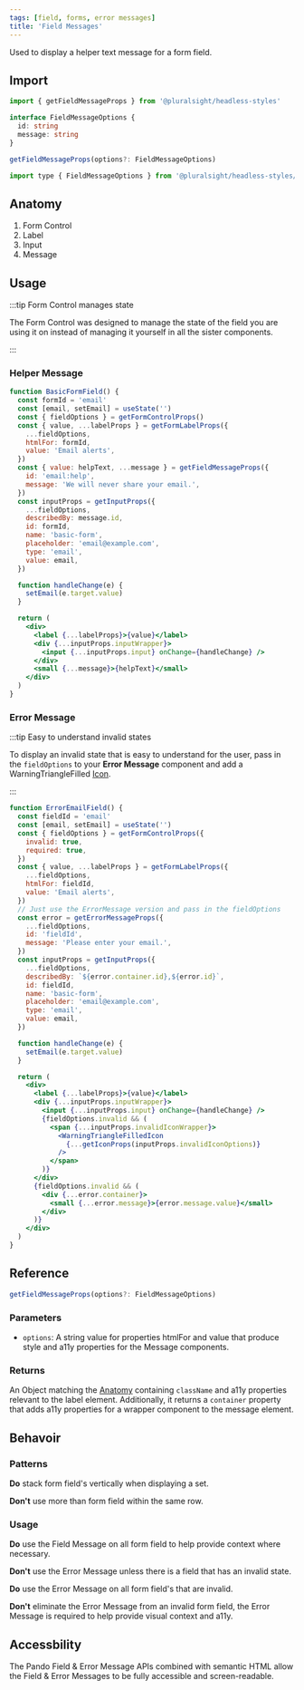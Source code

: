 ```yaml
---
tags: [field, forms, error messages]
title: 'Field Messages'
---
```



<p className="size-xxl">
  Used to display a helper text message for a form field.
</p>

<DocsLinkBar
  github="https://github.com/pluralsight/pando/tree/main/packages/headless-styles/src/components/FieldMessage"
  figma="https://www.figma.com/file/ZmH4XsZS5WnKeo28ylM5x1/Pando-UI-kit-(Web)?node-id=1214%3A50560&t=YLA3FBYLefNvfeuf-0"
/>

## Import

```javascript
import { getFieldMessageProps } from '@pluralsight/headless-styles'
```

```typescript
interface FieldMessageOptions {
  id: string
  message: string
}

getFieldMessageProps(options?: FieldMessageOptions)
```

```javascript
import type { FieldMessageOptions } from '@pluralsight/headless-styles/types'
```

## Anatomy

1. Form Control
2. Label
3. Input
4. Message

## Usage

:::tip Form Control manages state

The Form Control was designed to manage the state of the field you are using it on instead of managing it yourself in all the sister components.

:::

### Helper Message

```jsx live
function BasicFormField() {
  const formId = 'email'
  const [email, setEmail] = useState('')
  const { fieldOptions } = getFormControlProps()
  const { value, ...labelProps } = getFormLabelProps({
    ...fieldOptions,
    htmlFor: formId,
    value: 'Email alerts',
  })
  const { value: helpText, ...message } = getFieldMessageProps({
    id: 'email:help',
    message: 'We will never share your email.',
  })
  const inputProps = getInputProps({
    ...fieldOptions,
    describedBy: message.id,
    id: formId,
    name: 'basic-form',
    placeholder: 'email@example.com',
    type: 'email',
    value: email,
  })

  function handleChange(e) {
    setEmail(e.target.value)
  }

  return (
    <div>
      <label {...labelProps}>{value}</label>
      <div {...inputProps.inputWrapper}>
        <input {...inputProps.input} onChange={handleChange} />
      </div>
      <small {...message}>{helpText}</small>
    </div>
  )
}
```

### Error Message

:::tip Easy to understand invalid states

To display an invalid state that is easy to understand for the user, pass in the `fieldOptions` to your **Error Message** component and add a WarningTriangleFilled [Icon](../general/icons.mdx).

:::

```jsx live
function ErrorEmailField() {
  const fieldId = 'email'
  const [email, setEmail] = useState('')
  const { fieldOptions } = getFormControlProps({
    invalid: true,
    required: true,
  })
  const { value, ...labelProps } = getFormLabelProps({
    ...fieldOptions,
    htmlFor: fieldId,
    value: 'Email alerts',
  })
  // Just use the ErrorMessage version and pass in the fieldOptions
  const error = getErrorMessageProps({
    ...fieldOptions,
    id: 'fieldId',
    message: 'Please enter your email.',
  })
  const inputProps = getInputProps({
    ...fieldOptions,
    describedBy: `${error.container.id},${error.id}`,
    id: fieldId,
    name: 'basic-form',
    placeholder: 'email@example.com',
    type: 'email',
    value: email,
  })

  function handleChange(e) {
    setEmail(e.target.value)
  }

  return (
    <div>
      <label {...labelProps}>{value}</label>
      <div {...inputProps.inputWrapper}>
        <input {...inputProps.input} onChange={handleChange} />
        {fieldOptions.invalid && (
          <span {...inputProps.invalidIconWrapper}>
            <WarningTriangleFilledIcon
              {...getIconProps(inputProps.invalidIconOptions)}
            />
          </span>
        )}
      </div>
      {fieldOptions.invalid && (
        <div {...error.container}>
          <small {...error.message}>{error.message.value}</small>
        </div>
      )}
    </div>
  )
}
```

## Reference

```typescript
getFieldMessageProps(options?: FieldMessageOptions)
```

### Parameters

- `options`: A string value for properties htmlFor and value that produce style and a11y properties for the Message components.

### Returns

An Object matching the [Anatomy](#Anatomy) containing `className` and a11y properties relevant to the label element. Additionally, it returns a `container` property that adds a11y properties for a wrapper component to the message element.

## Behavoir

### Patterns

**Do** stack form field's vertically when displaying a set.

**Don't** use more than form field within the same row.

### Usage

**Do** use the Field Message on all form field to help provide context where necessary.

**Don't** use the Error Message unless there is a field that has an invalid state.

**Do** use the Error Message on all form field's that are invalid.

**Don't** eliminate the Error Message from an invalid form field, the Error Message is required to help provide visual context and a11y.

## Accessbility

The Pando Field & Error Message APIs combined with semantic HTML allow the Field & Error Messages to be fully accessible and screen-readable.
